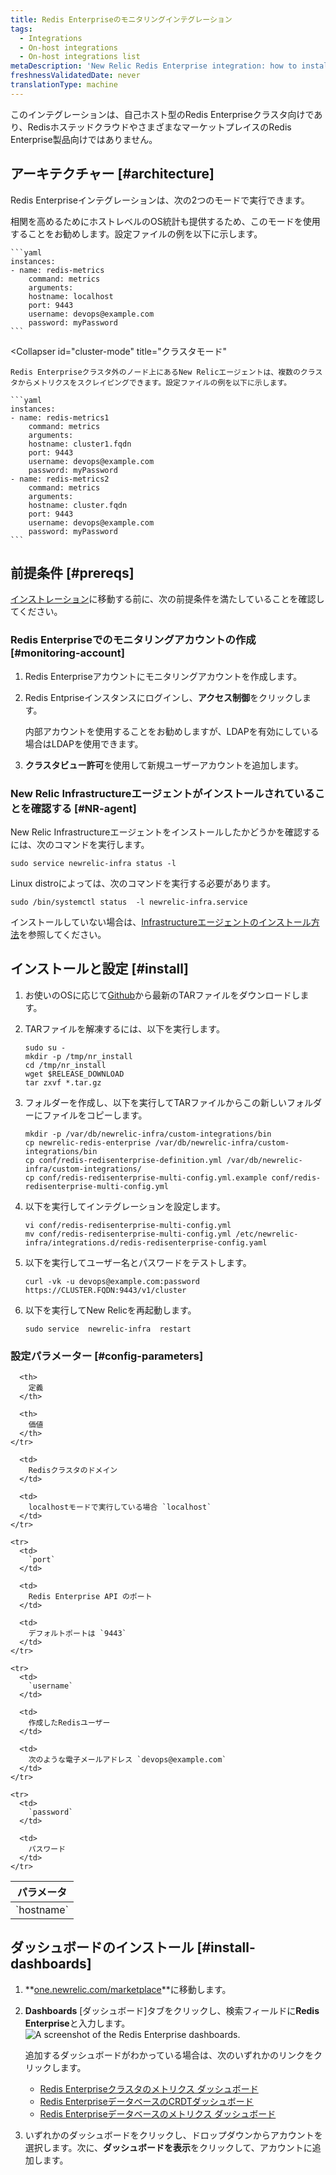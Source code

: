 ```yaml
---
title: Redis Enterpriseのモニタリングインテグレーション
tags:
  - Integrations
  - On-host integrations
  - On-host integrations list
metaDescription: 'New Relic Redis Enterprise integration: how to install it, configure it, and understand the data it reports.'
freshnessValidatedDate: never
translationType: machine
---
```



このインテグレーションは、自己ホスト型のRedis Enterpriseクラスタ向けであり、RedisホステッドクラウドやさまざまなマーケットプレイスのRedis Enterprise製品向けではありません。

## アーキテクチャー [#architecture]

Redis Enterpriseインテグレーションは、次の2つのモードで実行できます。

<CollapserGroup>
  <Collapser
    id="localhost-mode"
    title="Localhostモード"
  >
    相関を高めるためにホストレベルのOS統計も提供するため、このモードを使用することをお勧めします。設定ファイルの例を以下に示します。

    ```yaml
    instances:
    - name: redis-metrics
        command: metrics
        arguments:
        hostname: localhost
        port: 9443
        username: devops@example.com
        password: myPassword
    ```
  </Collapser>

  <Collapser
    id="cluster-mode"
    title="クラスタモード"
  >
    Redis Enterpriseクラスタ外のノード上にあるNew Relicエージェントは、複数のクラスタからメトリクスをスクレイピングできます。設定ファイルの例を以下に示します。

    ```yaml
    instances:
    - name: redis-metrics1
        command: metrics
        arguments:
        hostname: cluster1.fqdn
        port: 9443
        username: devops@example.com
        password: myPassword
    - name: redis-metrics2
        command: metrics
        arguments:
        hostname: cluster.fqdn
        port: 9443
        username: devops@example.com
        password: myPassword
    ```
  </Collapser>
</CollapserGroup>

## 前提条件 [#prereqs]

[インストレーション](#install)に移動する前に、次の前提条件を満たしていることを確認してください。

### Redis Enterpriseでのモニタリングアカウントの作成 [#monitoring-account]

1. Redis Enterpriseアカウントにモニタリングアカウントを作成します。

2. Redis Entpriseインスタンスにログインし、**アクセス制御**をクリックします。

   <Callout variant="tip">内部アカウントを使用することをお勧めしますが、LDAPを有効にしている場合はLDAPを使用できます。</Callout>

3. **クラスタビュー許可**を使用して新規ユーザーアカウントを追加します。

### New Relic Infrastructureエージェントがインストールされていることを確認する [#NR-agent]

New Relic Infrastructureエージェントをインストールしたかどうかを確認するには、次のコマンドを実行します。

```shell
sudo service newrelic-infra status -l
```

Linux distroによっては、次のコマンドを実行する必要があります。

```shell
sudo /bin/systemctl status  -l newrelic-infra.service
```

インストールしていない場合は、[Infrastructureエージェントのインストール方法](/docs/infrastructure/install-infrastructure-agent/get-started/install-infrastructure-agent/)を参照してください。

## インストールと設定 [#install]

1. お使いのOSに応じて[Github](https://github.com/redis-field-engineering/newrelic-redis-enterprise/releases)から最新のTARファイルをダウンロードします。

2. TARファイルを解凍するには、以下を実行します。

   ```shell
   sudo su -
   mkdir -p /tmp/nr_install
   cd /tmp/nr_install
   wget $RELEASE_DOWNLOAD
   tar zxvf *.tar.gz 
   ```

3. フォルダーを作成し、以下を実行してTARファイルからこの新しいフォルダーにファイルをコピーします。

   ```shell
   mkdir -p /var/db/newrelic-infra/custom-integrations/bin
   cp newrelic-redis-enterprise /var/db/newrelic-infra/custom-integrations/bin
   cp conf/redis-redisenterprise-definition.yml /var/db/newrelic-infra/custom-integrations/
   cp conf/redis-redisenterprise-multi-config.yml.example conf/redis-redisenterprise-multi-config.yml
   ```

4. 以下を実行してインテグレーションを設定します。

   ```shell
   vi conf/redis-redisenterprise-multi-config.yml
   mv conf/redis-redisenterprise-multi-config.yml /etc/newrelic-infra/integrations.d/redis-redisenterprise-config.yaml
   ```

5. 以下を実行してユーザー名とパスワードをテストします。

   ```shell
   curl -vk -u devops@example.com:password https://CLUSTER.FQDN:9443/v1/cluster
   ```

6. 以下を実行してNew Relicを再起動します。

   ```shell
   sudo service  newrelic-infra  restart
   ```

<InstallFeedback/>

### 設定パラメーター [#config-parameters]

<table>
  <thead>
    <tr>
      <th style={{ width: "200px" }}>
        パラメータ
      </th>

      <th>
        定義
      </th>

      <th>
        価値
      </th>
    </tr>
  </thead>

  <tbody>
    <tr>
      <td>
        `hostname`
      </td>

      <td>
        Redisクラスタのドメイン
      </td>

      <td>
        localhostモードで実行している場合 `localhost`
      </td>
    </tr>

    <tr>
      <td>
        `port`
      </td>

      <td>
        Redis Enterprise API のポート
      </td>

      <td>
        デフォルトポートは `9443`
      </td>
    </tr>

    <tr>
      <td>
        `username`
      </td>

      <td>
        作成したRedisユーザー
      </td>

      <td>
        次のような電子メールアドレス `devops@example.com`
      </td>
    </tr>

    <tr>
      <td>
        `password`
      </td>

      <td>
        パスワード
      </td>
    </tr>
  </tbody>
</table>

## ダッシュボードのインストール [#install-dashboards]

1. **[one.newrelic.com/marketplace](https://one.newrelic.com/marketplace)**に移動します。

2. **Dashboards** \[ダッシュボード]タブをクリックし、検索フィールドに**Redis Enterprise**と入力します。<img title="Redis Enterprise dashboards" alt="A screenshot of the Redis Enterprise dashboards." src={infrastructureRedisEnterpriseDashboard}/>

   <Callout variant="tip">
     追加するダッシュボードがわかっている場合は、次のいずれかのリンクをクリックします。

     * [Redis Enterpriseクラスタのメトリクス ダッシュボード](https://one.newrelic.com/marketplace?state=51bb87db-0e38-0700-be7a-8fb16d608735)
     * [Redis EnterpriseデータベースのCRDTダッシュボード](https://one.newrelic.com/marketplace?state=3dd588b8-ef40-85b6-17f5-49ca63ad25e3)
     * [Redis Enterpriseデータベースのメトリクス ダッシュボード](https://one.newrelic.com/marketplace?state=8d596a92-8338-1657-4b08-3c520845fec6)
   </Callout>

3. いずれかのダッシュボードをクリックし、ドロップダウンからアカウントを選択します。次に、**ダッシュボードを表示**をクリックして、アカウントに追加します。